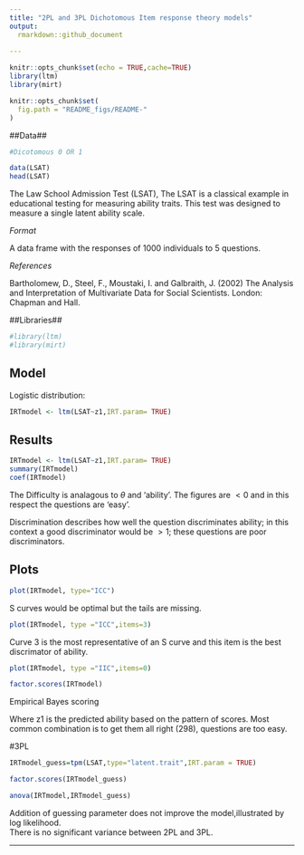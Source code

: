 ```yaml
---
title: "2PL and 3PL Dichotomous Item response theory models"
output:
  rmarkdown::github_document
 
---
```

```r
knitr::opts_chunk$set(echo = TRUE,cache=TRUE)
library(ltm)
library(mirt)

```

```r
knitr::opts_chunk$set(
  fig.path = "README_figs/README-"
)
```

  
##Data##
```r
#Dicotomous 0 OR 1

data(LSAT)
head(LSAT)  
```  

The Law School Admission Test (LSAT),
The LSAT is a classical example in educational testing for measuring ability traits. This test was designed to measure a single latent ability scale.

*Format*  

A data frame with the responses of 1000 individuals to 5 questions.

*References*  

Bartholomew, D., Steel, F., Moustaki, I. and Galbraith, J. (2002) The Analysis and Interpretation of Multivariate Data for Social Scientists. London: Chapman and Hall.


##Libraries##

```r
#library(ltm)
#library(mirt)
```

## Model

Logistic distribution:

```r
IRTmodel <- ltm(LSAT~z1,IRT.param= TRUE)

```

## Results

```r
IRTmodel <- ltm(LSAT~z1,IRT.param= TRUE)
summary(IRTmodel)
coef(IRTmodel)
``` 
 
The Difficulty is analagous to $\theta$ and 'ability'.
The figures are $<0$ and in this respect the questions are 'easy'.

Discrimination describes how well the question discriminates ability; in this context a good discriminator would be $>1$; these questions are poor discriminators.    
  
## Plots 
```r
plot(IRTmodel, type="ICC")

```

S curves would be optimal but the tails are missing.   
  
  
  
  
```r
plot(IRTmodel, type ="ICC",items=3)
```
  
Curve 3 is the most representative of an S curve and this item is the best discrimator of ability.    
  
    
```r
plot(IRTmodel, type ="IIC",items=0)      
```     
 
   
```r
factor.scores(IRTmodel)
```
  
  
Empirical Bayes scoring  

Where z1 is the predicted ability based on the pattern of scores.
Most common combination is to get them all right (298), questions are too easy.  
  
  
#3PL 

```r
IRTmodel_guess=tpm(LSAT,type="latent.trait",IRT.param = TRUE)
```  
  
    
    
  
```r
factor.scores(IRTmodel_guess)
```  

```r
anova(IRTmodel,IRTmodel_guess)  

```
  
Addition of guessing parameter does not improve the model,illustrated by log likelihood.  
There is no significant variance between 2PL and 3PL.
  
  
  
******
  
  
  
  